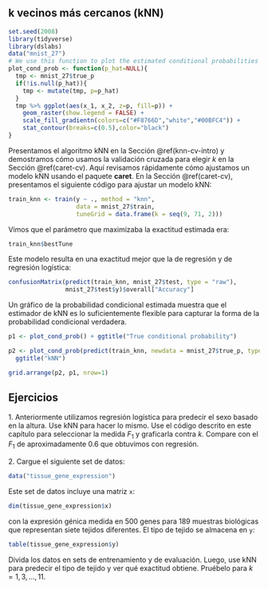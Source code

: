 ## k vecinos más cercanos (kNN)

```r
set.seed(2008)
library(tidyverse)
library(dslabs)
data("mnist_27")
# We use this function to plot the estimated conditional probabilities
plot_cond_prob <- function(p_hat=NULL){
  tmp <- mnist_27$true_p
  if(!is.null(p_hat)){
    tmp <- mutate(tmp, p=p_hat)
  }
  tmp %>% ggplot(aes(x_1, x_2, z=p, fill=p)) +
    geom_raster(show.legend = FALSE) +
    scale_fill_gradientn(colors=c("#F8766D","white","#00BFC4")) +
    stat_contour(breaks=c(0.5),color="black")
}
```

Presentamos el algoritmo kNN en la Sección \@ref(knn-cv-intro) y demostramos cómo usamos la validación cruzada para elegir $k$ en la Sección \@ref(caret-cv). Aquí revisamos rápidamente cómo ajustamos un modelo kNN usando el paquete __caret__. En la Sección \@ref(caret-cv), presentamos el siguiente código para ajustar un modelo kNN:

```r
train_knn <- train(y ~ ., method = "knn",
                   data = mnist_27$train,
                   tuneGrid = data.frame(k = seq(9, 71, 2)))
```

Vimos que el parámetro que maximizaba la exactitud estimada era:

```r
train_knn$bestTune
```

Este modelo resulta en una exactitud mejor que la de regresión y de regresión logística:

```r
confusionMatrix(predict(train_knn, mnist_27$test, type = "raw"),
                mnist_27$test$y)$overall["Accuracy"]
```

Un gráfico de la probabilidad condicional estimada muestra que el estimador de kNN es lo suficientemente flexible para capturar la forma de la probabilidad condicional verdadera.

```r
p1 <- plot_cond_prob() + ggtitle("True conditional probability")

p2 <- plot_cond_prob(predict(train_knn, newdata = mnist_27$true_p, type = "prob")[,2]) +
  ggtitle("kNN")

grid.arrange(p2, p1, nrow=1)
```

## Ejercicios

1\. Anteriormente utilizamos regresión logística para predecir el sexo basado en la altura. Use kNN para hacer lo mismo. Use el código descrito en este capítulo para seleccionar la medida $F_1$ y graficarla contra $k$. Compare con el $F_1$ de aproximadamente 0.6 que obtuvimos con regresión.

2\. Cargue el siguiente set de datos:

```r
data("tissue_gene_expression")
```

Este set de datos incluye una matriz `x`:

```r
dim(tissue_gene_expression$x)
```

con la expresión génica medida en 500 genes para 189 muestras biológicas que representan siete tejidos diferentes. El tipo de tejido se almacena en `y`:

```r
table(tissue_gene_expression$y)
```

Divida los datos en sets de entrenamiento y de evaluación. Luego, use kNN para predecir el tipo de tejido y ver qué exactitud obtiene. Pruébelo para $k = 1, 3, \dots, 11$.

